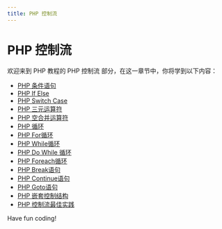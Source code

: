 ```yaml
---
title: PHP 控制流
---
```


# PHP 控制流

欢迎来到 PHP 教程的 PHP 控制流 部分，在这一章节中，你将学到以下内容：

- [PHP 条件语句](./0-php-conditional-statements.mdx)
- [PHP If Else](./1-php-if-else.mdx)
- [PHP Switch Case](./2-php-switch-case.mdx)
- [PHP 三元运算符](./3-php-ternary-operator.mdx)
- [PHP 空合并运算符](./4-php-null-coalescing-operator.mdx)
- [PHP 循环](./5-php-loop.mdx)
- [PHP For循环](./6-php---for-loop.mdx)
- [PHP While循环](./7-php---while-loop.mdx)
- [PHP Do While 循环](./8-php---do-while-loop.mdx)
- [PHP Foreach循环](./9-php---foreach-loop.mdx)
- [PHP Break语句](./10-php-break-statement.mdx)
- [PHP Continue语句](./11-php---continue-statement.mdx)
- [PHP Goto语句](./12-php---goto-statement.mdx)
- [PHP 嵌套控制结构](./13-php-nested-control-structures.mdx)
- [PHP 控制流最佳实践](./14-php-control-flow-best-practices.mdx)

Have fun coding!